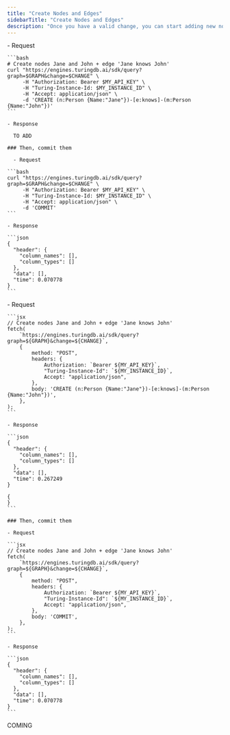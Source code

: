 ```yaml
---
title: "Create Nodes and Edges"
sidebarTitle: "Create Nodes and Edges"
description: "Once you have a valid change, you can start adding new nodes and edges to it"
---
```


<Tabs>
  <Tab title="cURL">
    - Request

    ```bash
    # Create nodes Jane and John + edge 'Jane knows John'
    curl "https://engines.turingdb.ai/sdk/query?graph=$GRAPH&change=$CHANGE" \
         -H "Authorization: Bearer $MY_API_KEY" \
         -H "Turing-Instance-Id: $MY_INSTANCE_ID" \
         -H "Accept: application/json" \
         -d 'CREATE (n:Person {Name:"Jane"})-[e:knows]-(m:Person {Name:"John"})'
    ```

    - Response
    
      TO ADD

    ### Then, commit them
      
      - Request

    ```bash
    curl "https://engines.turingdb.ai/sdk/query?graph=$GRAPH&change=$CHANGE" \
         -H "Authorization: Bearer $MY_API_KEY" \
         -H "Turing-Instance-Id: $MY_INSTANCE_ID" \
         -H "Accept: application/json" \
         -d 'COMMIT'
    ```

    - Response

    ```json
    {
      "header": {
        "column_names": [],
        "column_types": []
      },
      "data": [],
      "time": 0.070778
    }
    ```
  </Tab>
  <Tab title="Javascript">
    - Request

    ```jsx
    // Create nodes Jane and John + edge 'Jane knows John'
    fetch(
    	`https://engines.turingdb.ai/sdk/query?graph=${GRAPH}&change=${CHANGE}`,
    	{
    		method: "POST",
    		headers: {
    			Authorization: `Bearer ${MY_API_KEY}`,
    			"Turing-Instance-Id": `${MY_INSTANCE_ID}`,
    			Accept: "application/json",
    		},
    		body: 'CREATE (n:Person {Name:"Jane"})-[e:knows]-(m:Person {Name:"John"})',
    	},
    );
    ```

    - Response

    ```json
    {
      "header": {
        "column_names": [],
        "column_types": []
      },
      "data": [],
      "time": 0.267249
    }
    
    {
    }
    ```

    ### Then, commit them

    - Request

    ```jsx
    // Create nodes Jane and John + edge 'Jane knows John'
    fetch(
    	`https://engines.turingdb.ai/sdk/query?graph=${GRAPH}&change=${CHANGE}`,
    	{
    		method: "POST",
    		headers: {
    			Authorization: `Bearer ${MY_API_KEY}`,
    			"Turing-Instance-Id": `${MY_INSTANCE_ID}`,
    			Accept: "application/json",
    		},
    		body: 'COMMIT',
    	},
    );
    ```

    - Response

    ```json
    {
      "header": {
        "column_names": [],
        "column_types": []
      },
      "data": [],
      "time": 0.070778
    }
    ```
  </Tab>
  <Tab title="Python SDK">
    COMING
  </Tab>
</Tabs>